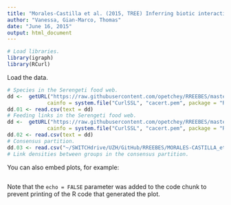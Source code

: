 ```yaml
---
title: "Morales-Castilla et al. (2015, TREE) Inferring biotic interactions from proxies."
author: "Vanessa, Gian-Marco, Thomas"
date: "June 16, 2015"
output: html_document
---
```





```r
# Load libraries.
library(igraph)
library(RCurl)

```


Load the data.
```r
# Species in the Serengeti food web.
dd <-  getURL("https://raw.githubusercontent.com/opetchey/RREEBES/master/MORALES-CASTILLA_etal_2015_TREE/Data/Serengeti%20data/journal.pcbi.1002321.s004.CSV",
             cainfo = system.file("CurlSSL", "cacert.pem", package = "RCurl"))
dd.01 <- read.csv(text = dd)
# Feeding links in the Serengeti food web.
dd <-  getURL("https://raw.githubusercontent.com/opetchey/RREEBES/master/MORALES-CASTILLA_etal_2015_TREE/Data/Serengeti%20data/journal.pcbi.1002321.s005.CSV",
             cainfo = system.file("CurlSSL", "cacert.pem", package = "RCurl"))
dd.02 <- read.csv(text = dd)
# Consensus partition.
dd.03 <- read.csv("~/SWITCHdrive/UZH/GitHub/RREEBES/MORALES-CASTILLA_etal_2015_TREE/Serengeti data/journal.pcbi.1002321.s006.csv")
# Link densities between groups in the consensus partition.

```

You can also embed plots, for example:

```r

```

Note that the `echo = FALSE` parameter was added to the code chunk to prevent printing of the R code that generated the plot.

